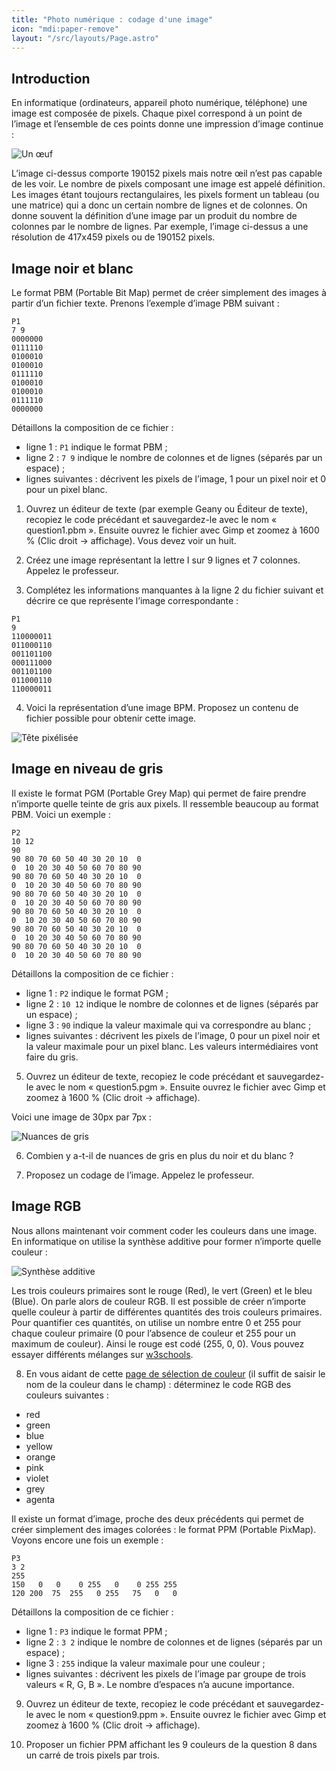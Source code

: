 ```yaml
---
title: "Photo numérique : codage d'une image"
icon: "mdi:paper-remove"
layout: "/src/layouts/Page.astro"
---
```


## Introduction

En informatique (ordinateurs, appareil photo numérique, téléphone) une image
est composée de pixels. Chaque pixel correspond à un point de l’image et
l’ensemble de ces points donne une impression d’image continue :

![Un œuf](/cours/egg.png)

L’image ci-dessus comporte 190152 pixels mais notre œil n’est pas capable de
les voir. Le nombre de pixels composant une image est appelé définition. Les
images étant toujours rectangulaires, les pixels forment un tableau (ou une
matrice) qui a donc un certain nombre de lignes et de colonnes. On donne
souvent la définition d’une image par un produit du nombre de colonnes par le
nombre de lignes. Par exemple, l’image ci-dessus a une résolution de 417x459
pixels ou de 190152 pixels.

## Image noir et blanc

Le format PBM (Portable Bit Map) permet de créer simplement des images à
partir d’un fichier texte. Prenons l’exemple d’image PBM suivant :

```
P1
7 9
0000000
0111110
0100010
0100010
0111110
0100010
0100010
0111110
0000000
```

Détaillons la composition de ce fichier :

  - ligne 1 : `P1` indique le format PBM ;
  - ligne 2 : `7 9` indique le nombre de colonnes et de lignes (séparés par un espace) ;
  - lignes suivantes : décrivent les pixels de l’image, 1 pour un pixel noir et 0 pour un pixel blanc.

1. Ouvrez un éditeur de texte (par exemple Geany ou Éditeur de texte),
recopiez le code précédant et sauvegardez-le avec le nom « question1.pbm ».
Ensuite ouvrez le fichier avec Gimp et zoomez à 1600 % (Clic droit →
affichage). Vous devez voir un huit.

2. Créez une image représentant la lettre I sur 9 lignes et 7 colonnes.
Appelez le professeur.

3. Complétez les informations manquantes à la ligne 2 du fichier suivant
et décrire ce que représente l’image correspondante :
 
```
P1
9
110000011
011000110
001101100
000111000
001101100
011000110
110000011
```

4. Voici la représentation d’une image BPM. Proposez un contenu de fichier
possible pour obtenir cette image.

![Tête pixélisée](/cours/tete.png)

## Image en niveau de gris

Il existe le format PGM (Portable Grey Map) qui permet de faire prendre
n’importe quelle teinte de gris aux pixels. Il ressemble beaucoup au format
PBM. Voici un exemple :

```
P2
10 12
90
90 80 70 60 50 40 30 20 10  0
0  10 20 30 40 50 60 70 80 90
90 80 70 60 50 40 30 20 10  0
0  10 20 30 40 50 60 70 80 90
90 80 70 60 50 40 30 20 10  0
0  10 20 30 40 50 60 70 80 90
90 80 70 60 50 40 30 20 10  0
0  10 20 30 40 50 60 70 80 90
90 80 70 60 50 40 30 20 10  0
0  10 20 30 40 50 60 70 80 90
90 80 70 60 50 40 30 20 10  0
0  10 20 30 40 50 60 70 80 90
```

Détaillons la composition de ce fichier :

  - ligne 1 : `P2` indique le format PGM ;
  - ligne 2 : `10 12` indique le nombre de colonnes et de lignes (séparés par un espace) ;
  - ligne 3 : `90` indique la valeur maximale qui va correspondre au blanc ;
  - lignes suivantes : décrivent les pixels de l’image, 0 pour un pixel noir et la valeur maximale pour un pixel blanc. Les valeurs intermédiaires vont faire du gris.

5. Ouvrez un éditeur de texte, recopiez le code précédant et sauvegardez-
le avec le nom « question5.pgm ». Ensuite ouvrez le fichier avec Gimp et
zoomez à 1600 % (Clic droit → affichage).

Voici une image de 30px par 7px :

![Nuances de gris](/cours/degrade.png)

6. Combien y a-t-il de nuances de gris en plus du noir et du blanc ?

7. Proposez un codage de l’image. Appelez le professeur.

## Image RGB

Nous allons maintenant voir comment coder les couleurs dans une image. En
informatique on utilise la synthèse additive pour former n’importe quelle
couleur :

![Synthèse additive](/cours/synthese.svg)

Les trois couleurs primaires sont le rouge (Red), le vert (Green) et le bleu
(Blue). On parle alors de couleur RGB. Il est possible de créer n’importe
quelle couleur à partir de différentes quantités des trois couleurs primaires.
Pour quantifier ces quantités, on utilise un nombre entre 0 et 255 pour chaque
couleur primaire (0 pour l’absence de couleur et 255 pour un maximum de
couleur). Ainsi le rouge est codé (255, 0, 0). Vous pouvez essayer différents
mélanges sur [w3schools](https://www.w3schools.com/colors/colors_rgb.asp).

8. En vous aidant de cette [page de sélection de
couleur](https://www.w3schools.com/colors/colors_picker.asp) (il suffit de
saisir le nom de la couleur dans le champ) : déterminez le code RGB des
couleurs suivantes :

  - red
  - green
  - blue
  - yellow
  - orange
  - pink
  - violet
  - grey
  - agenta

Il existe un format d’image, proche des deux précédents qui permet de créer
simplement des images colorées : le format PPM (Portable PixMap). Voyons
encore une fois un exemple :

```
P3
3 2
255
150   0   0    0 255   0    0 255 255
120 200  75  255   0 255   75   0   0
```

Détaillons la composition de ce fichier :

  - ligne 1 : `P3` indique le format PPM ;
  - ligne 2 : `3 2` indique le nombre de colonnes et de lignes (séparés par un espace) ;
  - ligne 3 : `255` indique la valeur maximale pour une couleur ;
  - lignes suivantes : décrivent les pixels de l’image par groupe de trois valeurs « R, G, B ». Le nombre d’espaces n’a aucune importance.

9. Ouvrez un éditeur de texte, recopiez le code précédant et sauvegardez-
le avec le nom « question9.ppm ». Ensuite ouvrez le fichier avec Gimp et
zoomez à 1600 % (Clic droit → affichage).

10. Proposer un fichier PPM affichant les 9 couleurs de la question 8 dans
un carré de trois pixels par trois.